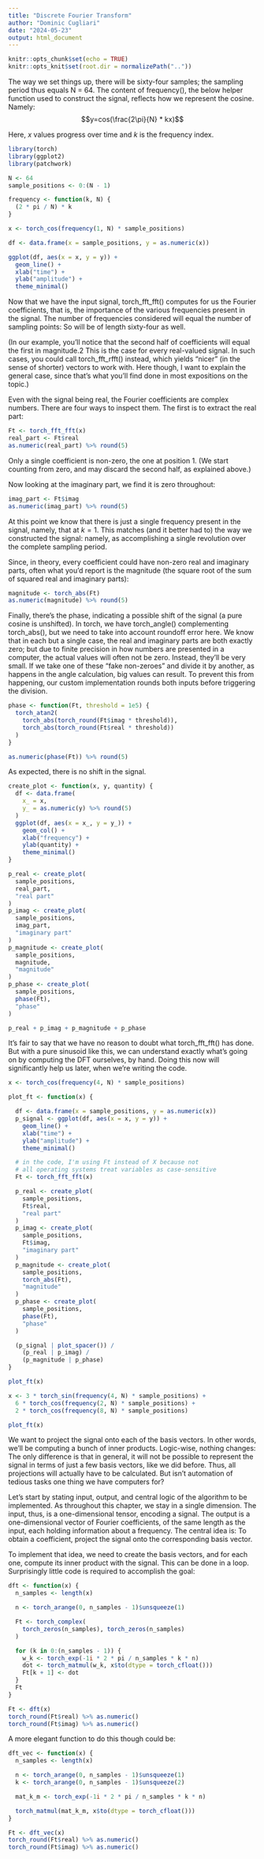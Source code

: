 ```yaml
---
title: "Discrete Fourier Transform"
author: "Dominic Cugliari"
date: "2024-05-23"
output: html_document
---
```


```r
knitr::opts_chunk$set(echo = TRUE)
knitr::opts_knit$set(root.dir = normalizePath(".."))
```


The way we set things up, there will be sixty-four samples; the sampling period thus equals N = 64. The content of frequency(), the below helper function used to construct the signal, reflects how we represent the cosine.  Namely: $$y=cos(\frac{2\pi}{N} * kx)$$

Here, $x$ values progress over time and $k$ is the frequency index.


```r
library(torch)
library(ggplot2)
library(patchwork)

N <- 64
sample_positions <- 0:(N - 1)

frequency <- function(k, N) {
  (2 * pi / N) * k
}

x <- torch_cos(frequency(1, N) * sample_positions)
```

```r
df <- data.frame(x = sample_positions, y = as.numeric(x))

ggplot(df, aes(x = x, y = y)) +
  geom_line() +
  xlab("time") +
  ylab("amplitude") +
  theme_minimal()
```

Now that we have the input signal, torch_fft_fft() computes for us the Fourier coefficients, that is, the importance of the various frequencies present in the signal. The number of frequencies considered will equal the number of sampling points: So 
 will be of length sixty-four as well.

(In our example, you’ll notice that the second half of coefficients will equal the first in magnitude.2 This is the case for every real-valued signal. In such cases, you could call torch_fft_rfft() instead, which yields “nicer” (in the sense of shorter) vectors to work with. Here though, I want to explain the general case, since that’s what you’ll find done in most expositions on the topic.)


Even with the signal being real, the Fourier coefficients are complex numbers. There are four ways to inspect them. The first is to extract the real part:
```r
Ft <- torch_fft_fft(x)
real_part <- Ft$real
as.numeric(real_part) %>% round(5)
```


Only a single coefficient is non-zero, the one at position 1. (We start counting from zero, and may discard the second half, as explained above.)

Now looking at the imaginary part, we find it is zero throughout:

```r
imag_part <- Ft$imag
as.numeric(imag_part) %>% round(5)
```


At this point we know that there is just a single frequency present in the signal, namely, that at $k=1$. This matches (and it better had to) the way we constructed the signal: namely, as accomplishing a single revolution over the complete sampling period.

Since, in theory, every coefficient could have non-zero real and imaginary parts, often what you’d report is the magnitude (the square root of the sum of squared real and imaginary parts):

```r
magnitude <- torch_abs(Ft)
as.numeric(magnitude) %>% round(5)
```
Finally, there’s the phase, indicating a possible shift of the signal (a pure cosine is unshifted). In torch, we have torch_angle() complementing torch_abs(), but we need to take into account roundoff error here. We know that in each but a single case, the real and imaginary parts are both exactly zero; but due to finite precision in how numbers are presented in a computer, the actual values will often not be zero. Instead, they’ll be very small. If we take one of these “fake non-zeroes” and divide it by another, as happens in the angle calculation, big values can result. To prevent this from happening, our custom implementation rounds both inputs before triggering the division.

```r
phase <- function(Ft, threshold = 1e5) {
  torch_atan2(
    torch_abs(torch_round(Ft$imag * threshold)),
    torch_abs(torch_round(Ft$real * threshold))
  )
}

as.numeric(phase(Ft)) %>% round(5)
```

As expected, there is no shift in the signal.

```r
create_plot <- function(x, y, quantity) {
  df <- data.frame(
    x_ = x,
    y_ = as.numeric(y) %>% round(5)
  )
  ggplot(df, aes(x = x_, y = y_)) +
    geom_col() +
    xlab("frequency") +
    ylab(quantity) +
    theme_minimal()
}

p_real <- create_plot(
  sample_positions,
  real_part,
  "real part"
)
p_imag <- create_plot(
  sample_positions,
  imag_part,
  "imaginary part"
)
p_magnitude <- create_plot(
  sample_positions,
  magnitude,
  "magnitude"
)
p_phase <- create_plot(
  sample_positions,
  phase(Ft),
  "phase"
)

p_real + p_imag + p_magnitude + p_phase
```


It’s fair to say that we have no reason to doubt what torch_fft_fft() has done. But with a pure sinusoid like this, we can understand exactly what’s going on by computing the DFT ourselves, by hand. Doing this now will significantly help us later, when we’re writing the code.


```r
x <- torch_cos(frequency(4, N) * sample_positions)

plot_ft <- function(x) {

  df <- data.frame(x = sample_positions, y = as.numeric(x))
  p_signal <- ggplot(df, aes(x = x, y = y)) +
    geom_line() +
    xlab("time") +
    ylab("amplitude") +
    theme_minimal()

  # in the code, I'm using Ft instead of X because not
  # all operating systems treat variables as case-sensitive
  Ft <- torch_fft_fft(x)

  p_real <- create_plot(
    sample_positions,
    Ft$real,
    "real part"
  )
  p_imag <- create_plot(
    sample_positions,
    Ft$imag,
    "imaginary part"
  )
  p_magnitude <- create_plot(
    sample_positions,
    torch_abs(Ft),
    "magnitude"
  )
  p_phase <- create_plot(
    sample_positions,
    phase(Ft),
    "phase"
  )

  (p_signal | plot_spacer()) /
    (p_real | p_imag) /
    (p_magnitude | p_phase)
}

plot_ft(x)
```

```r
x <- 3 * torch_sin(frequency(4, N) * sample_positions) +
  6 * torch_cos(frequency(2, N) * sample_positions) +
  2 * torch_cos(frequency(8, N) * sample_positions)

plot_ft(x)
```




We want to project the signal onto each of the basis vectors. In other words, we’ll be computing a bunch of inner products. Logic-wise, nothing changes: The only difference is that in general, it will not be possible to represent the signal in terms of just a few basis vectors, like we did before. Thus, all projections will actually have to be calculated. But isn’t automation of tedious tasks one thing we have computers for?

Let’s start by stating input, output, and central logic of the algorithm to be implemented. As throughout this chapter, we stay in a single dimension. The input, thus, is a one-dimensional tensor, encoding a signal. The output is a one-dimensional vector of Fourier coefficients, of the same length as the input, each holding information about a frequency. The central idea is: To obtain a coefficient, project the signal onto the corresponding basis vector.

To implement that idea, we need to create the basis vectors, and for each one, compute its inner product with the signal. This can be done in a loop. Surprisingly little code is required to accomplish the goal:

```r
dft <- function(x) {
  n_samples <- length(x)

  n <- torch_arange(0, n_samples - 1)$unsqueeze(1)

  Ft <- torch_complex(
    torch_zeros(n_samples), torch_zeros(n_samples)
  )

  for (k in 0:(n_samples - 1)) {
    w_k <- torch_exp(-1i * 2 * pi / n_samples * k * n)
    dot <- torch_matmul(w_k, x$to(dtype = torch_cfloat()))
    Ft[k + 1] <- dot
  }
  Ft
}
```


```r
Ft <- dft(x)
torch_round(Ft$real) %>% as.numeric()
torch_round(Ft$imag) %>% as.numeric()
```
A more elegant function to do this though could be:

```r
dft_vec <- function(x) {
  n_samples <- length(x)

  n <- torch_arange(0, n_samples - 1)$unsqueeze(1)
  k <- torch_arange(0, n_samples - 1)$unsqueeze(2)

  mat_k_m <- torch_exp(-1i * 2 * pi / n_samples * k * n)

  torch_matmul(mat_k_m, x$to(dtype = torch_cfloat()))
}
```

```r
Ft <- dft_vec(x)
torch_round(Ft$real) %>% as.numeric()
torch_round(Ft$imag) %>% as.numeric()
```






















